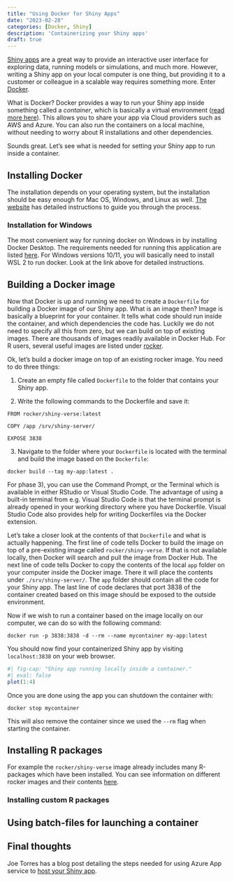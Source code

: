```yaml
---
title: "Using Docker for Shiny Apps"
date: "2023-02-28"
categories: [Docker, Shiny]
description: 'Containerizing your Shiny apps'
draft: true
---
```


[Shiny apps](https://shiny.rstudio.com/) are a great way to provide an interactive user interface for exploring data, running models or simulations, and much more. However, writing a Shiny app on your local computer is one thing, but providing it to a customer or colleague in a scalable way requires something more. Enter [Docker](https://www.docker.com/).

What is Docker? Docker provides a way to run your Shiny app inside something called a *container*, which is basically a virtual environment ([read more here](https://www.docker.com/resources/what-container/)). This allows you to share your app via Cloud providers such as AWS and Azure. You can also run the containers on a local machine, without needing to worry about R installations and other dependencies.

Sounds great. Let's see what is needed for setting your Shiny app to run inside a container.

## Installing Docker

The installation depends on your operating system, but the installation should be easy enough for Mac OS, Windows, and Linux as well. [The website](https://www.docker.com/products/docker-desktop/) has detailed instructions to guide you through the process.

### Installation for Windows

The most convenient way for running docker on Windows in by installing Docker Desktop. The requirements needed for running this application are listed [here](https://docs.docker.com/desktop/install/windows-install/). For Windows versions 10/11, you will basically need to install WSL 2 to run docker. Look at the link above for detailed instructions.

## Building a Docker image

Now that Docker is up and running we need to create a `Dockerfile` for building a Docker image of our Shiny app. What is an image then? Image is basically a blueprint for your container. It tells what code should run inside the container, and which dependencies the code has. Luckily we do not need to specify all this from zero, but we can build on top of existing images. There are thousands of images readily available in Docker Hub. For R users, several useful images are listed under [rocker](https://hub.docker.com/u/rocker).

Ok, let's build a docker image on top of an existing rocker image. You need to do three things:

1) Create an empty file called `Dockerfile` to the folder that contains your Shiny app.

2) Write the following commands to the Dockerfile and save it:

```
FROM rocker/shiny-verse:latest

COPY /app /srv/shiny-server/

EXPOSE 3838
```

3) Navigate to the folder where your `Dockerfile` is located with the terminal and build the image based on the `Dockerfile`:

```
docker build --tag my-app:latest .
```

For phase 3), you can use the Command Prompt, or the Terminal which is available in either RStudio or Visual Studio Code. The advantage of using a built-in terminal from e.g. Visual Studio Code is that the terminal prompt is already opened in your working directory where you have Dockerfile. Visual Studio Code also provides help for writing Dockerfiles via the Docker extension.


Let's take a closer look at the contents of that `Dockerfile` and what is actually happening. The first line of code tells Docker to build the image on top of a pre-existing image called `rocker/shiny-verse`. If that is not available locally, then Docker will search and pull the image from Docker Hub. The next line of code tells Docker to copy the contents of the local `app` folder on your computer inside the Docker image. There it will place the contents under `./srv/shiny-server/`. The `app` folder should contain all the code for your Shiny app. The last line of code declares that port 3838 of the container created based on this image should be exposed to the outside environment.

Now if we wish to run a container based on the image locally on our computer, we can do so with the following command:

```
docker run -p 3838:3838 -d --rm --name mycontainer my-app:latest
```

You should now find your containerized Shiny app by visiting `localhost:3838` on your web browser.

```r
#| fig-cap: "Shiny app running locally inside a container."
#| eval: false
plot(1:4)
```


Once you are done using the app you can shutdown the container with:

```
docker stop mycontainer
```

This will also remove the container since we used the `--rm` flag when starting the container.

## Installing R packages

For example the `rocker/shiny-verse` image already includes many R-packages which have been installed. You can see information on different rocker images and their contents [here](https://github.com/rocker-org/rocker-versioned2/wiki).



### Installing custom R packages

## Using batch-files for launching a container

## Final thoughts

Joe Torres has a blog post detailing the steps needed for using Azure App service to [host your Shiny app](https://joetorres531.medium.com/build-an-enterprise-ready-r-shiny-app-with-azure-and-docker-a87c73028d97).